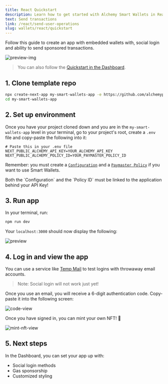 ```yaml
---
title: React Quickstart
description: Learn how to get started with Alchemy Smart Wallets in React.
text: Send transactions
link: /react/send-user-operations
slug: wallets/react/quickstart
---
```


Follow this guide to create an app with embedded wallets with, social login and ability to send sponsored transactions.

![preview-img](https://alchemyapi-res.cloudinary.com/image/upload/v1755789660/docs/Screenshot_2025-08-21_at_8.20.55_AM_g13fhu.png)

> You can also follow the [Quickstart in the Dashboard](https://dashboard.alchemy.com/services/smart-wallets/quickstart).

## 1. Clone template repo

```bash
npx create-next-app my-smart-wallets-app -e https://github.com/alchemyplatform/smart-wallets-quickstart
cd my-smart-wallets-app
```

## 2. Set up environment

Once you have your project cloned down and you are in the `my-smart-wallets-app` level in your terminal, go to your project's root, create a `.env` file and copy-paste the following into it:

```shell
# Paste this in your .env file
NEXT_PUBLIC_ALCHEMY_API_KEY=YOUR_ALCHEMY_API_KEY
NEXT_PUBLIC_ALCHEMY_POLICY_ID=YOUR_PAYMASTER_POLICY_ID
```

Remember: you must create a [`Configuration`](https://dashboard.alchemy.com/services/smart-wallets/configuration) and a [`Paymaster Policy`](https://dashboard.alchemy.com/services/sponsor-gas/configuration) if you want to use Smart Wallets.

<Warning>
  Both the `Configuration` and the `Policy ID` must be linked to the application
  behind your API Key!
</Warning>

## 3. Run app

In your terminal, run:

```bash
npm run dev
```

Your `localhost:3000` should now display the following:

![preview](https://alchemyapi-res.cloudinary.com/image/upload/v1755749524/docs/Screenshot_2025-08-20_at_9.11.59_PM_p4ah4z.png)

## 4. Log in and view the app

You can use a service like [Temp Mail](https://temp-mail.org/en/) to test logins with throwaway email accounts.

> Note: Social login will not work just yet!

Once you use an email, you will receive a 6-digit authentication code. Copy-paste it into the following screen:

![code-view](https://alchemyapi-res.cloudinary.com/image/upload/v1755790150/docs/Screenshot_2025-08-21_at_8.29.04_AM_twxtvi.png)

Once you have signed in, you can mint your own NFT! 🎉

![mint-nft-view](https://alchemyapi-res.cloudinary.com/image/upload/v1755789956/docs/Screenshot_2025-08-21_at_8.25.51_AM_peoxem.png)

## 5. Next steps

In the Dashboard, you can set your app up with:

- Social login methods
- Gas sponsorship
- Customized styling

